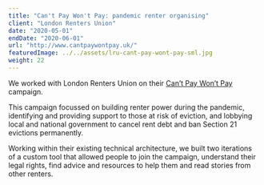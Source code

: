 ```yaml
---
title: "Can't Pay Won't Pay: pandemic renter organising"
client: "London Renters Union"
date: "2020-05-01"
endDate: "2020-06-01"
url: "http://www.cantpaywontpay.uk/"
featuredImage: ../../assets/lru-cant-pay-wont-pay-sml.jpg
weight: 22
---
```


We worked with London Renters Union on their [Can’t Pay Won’t Pay](https://londonrentersunion.org/cantpaywontpay/) campaign.

This campaign focussed on building renter power during the pandemic, identifying and providing support to those at risk of eviction, and lobbying local and national government to cancel rent debt and ban Section 21 evictions permanently.

Working within their existing technical architecture, we built two iterations of a custom tool that allowed people to join the campaign, understand their legal rights, find advice and resources to help them and read stories from other renters.
